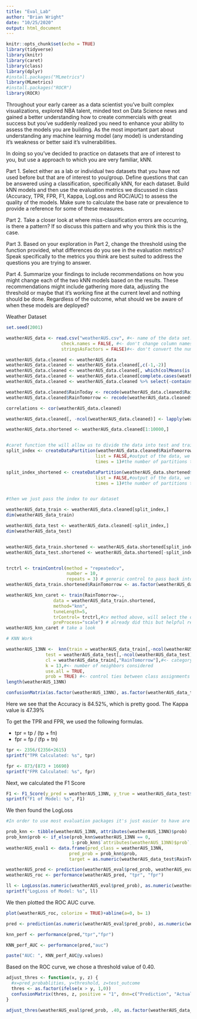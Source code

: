 ```yaml
---
title: "Eval_Lab"
author: "Brian Wright"
date: "10/25/2020"
output: html_document
---
```


```r
knitr::opts_chunk$set(echo = TRUE)
library(tidyverse)
library(knitr)
library(caret)
library(class)
library(dplyr)
#install.packages("MLmetrics")
library(MLmetrics)
#install.packages("ROCR")
library(ROCR)
```

Throughout your early career as a data scientist you've built complex visualizations, explored NBA talent, minded text on Data Science news and gained a better understanding how to create commercials with great success but you've suddenly realized you need to enhance your ability to assess the models you are building. As the most important part about understanding any machine learning model (any model) is understanding it's weakness or better said it's vulnerabilities. 

In doing so you've decided to practice on datasets that are of interest to you, but use a 
approach to which you are very familiar, kNN. 

Part 1. Select either as a lab or individual two datasets that you have not used before but that are of interest to you/group. Define questions that can be answered using a classification, specifically kNN, for each dataset. Build kNN models and then use the evaluation metrics we discussed in class (Accuracy, TPR, FPR, F1, Kappa, LogLoss and ROC/AUC) to assess the quality of the models. Make sure to calculate the base rate or prevalence to provide a reference for some of these measures.

Part 2. Take a closer look at where miss-classification errors are occurring, is there a pattern? If so discuss this pattern and why you think this is the case. 

Part 3. Based on your exploration in Part 2, change the threshold using the function provided, what differences do you see in the evaluation metrics? Speak specifically to the metrics you think are best suited to address the questions you are trying to answer. 

Part 4. Summarize your findings to include recommendations on how you might change each of the two kNN models based on the results. These recommendations might include gathering more data, adjusting the threshold or maybe that it's working fine at the current level and nothing should be done. Regardless of the outcome, what should we be aware of when these models are deployed? 

Weather Dataset

```r

set.seed(2001)

weatherAUS_data <- read.csv("weatherAUS.csv", #<- name of the data set.
                     check.names = FALSE, #<- don't change column names.
                     stringsAsFactors = FALSE)#<- don't convert the numbers and characters to factors

weatherAUS_data.cleaned <- weatherAUS_data
weatherAUS_data.cleaned <- weatherAUS_data.cleaned[,c(-1,-2)]
weatherAUS_data.cleaned <- weatherAUS_data.cleaned[, which(colMeans(is.na(weatherAUS_data.cleaned)) < 0.3)]
weatherAUS_data.cleaned <- weatherAUS_data.cleaned[complete.cases(weatherAUS_data.cleaned), ]
weatherAUS_data.cleaned <- weatherAUS_data.cleaned %>% select(-contains("Dir"))

weatherAUS_data.cleaned$RainToday <- recode(weatherAUS_data.cleaned$RainToday, 'No' = 0, 'Yes' = 1)
weatherAUS_data.cleaned$RainTomorrow <- recode(weatherAUS_data.cleaned$RainTomorrow, 'No' = 0, 'Yes' = 1)

correlations <- cor(weatherAUS_data.cleaned)

weatherAUS_data.cleaned[, -ncol(weatherAUS_data.cleaned)] <- lapply(weatherAUS_data.cleaned[, -ncol(weatherAUS_data.cleaned)],function(x) scale(x))

weatherAUS_data.shortened <- weatherAUS_data.cleaned[1:10000,]


#caret function the will allow us to divide the data into test and train, it will randomly assign rows into each category while maintaining the relative balance (0 and 1s) of the target variable. 
split_index <- createDataPartition(weatherAUS_data.cleaned$RainTomorrow, p = .8, # split 80% - 20% 
                                  list = FALSE,#output of the data, we don't want a list
                                  times = 1)#the number of partitions to create we just want one

split_index_shortened <- createDataPartition(weatherAUS_data.shortened$RainTomorrow, p = .8, # split 80% - 20% 
                                  list = FALSE,#output of the data, we don't want a list
                                  times = 1)#the number of partitions to create we just want one


#then we just pass the index to our dataset

weatherAUS_data_train <- weatherAUS_data.cleaned[split_index,]
dim(weatherAUS_data_train)

weatherAUS_data_test <- weatherAUS_data.cleaned[-split_index,]
dim(weatherAUS_data_test)


weatherAUS_data_train.shortened <- weatherAUS_data.shortened[split_index_shortened,]
weatherAUS_data_test.shortened <- weatherAUS_data.shortened[-split_index_shortened,]



```
```r
trctrl <- trainControl(method = "repeatedcv",
                       number = 10,
                       repeats = 3) # generic control to pass back into the knn mode using the cross validation method. 
weatherAUS_data_train.shortened$RainTomorrow <- as.factor(weatherAUS_data_train.shortened$RainTomorrow)

weatherAUS_knn_caret <- train(RainTomorrow~.,
                  data = weatherAUS_data_train.shortened,
                  method="knn",
                  tuneLength=5,
                  trControl= trctrl,#cv method above, will select the optimal K
                  preProcess="scale") # already did this but helpful reference
weatherAUS_knn_caret # take a look

```
```r

# KNN Work

weatherAUS_13NN <-  knn(train = weatherAUS_data_train[,-ncol(weatherAUS_data_train)],#<- training set cases
               test = weatherAUS_data_test[,-ncol(weatherAUS_data_test)],    #<- test set cases
               cl = weatherAUS_data_train[,"RainTomorrow"],#<- category for true classification
               k = 13,#<- number of neighbors considered
               use.all = TRUE,
               prob = TRUE) #<- control ties between class assignments If true, all distances equal to the kth largest are included
length(weatherAUS_13NN)

confusionMatrix(as.factor(weatherAUS_13NN), as.factor(weatherAUS_data_test$RainTomorrow), positive = "1", dnn=c("Prediction", "Actual"), mode = "sens_spec")

```
Here we see that the Accuracy is 84.52%, which is pretty good. The Kappa value is 47.39%

To get the TPR and FPR, we used the following formulas. 

* tpr = tp / (tp + fn)
* fpr = fp / (fp + tn)


```r
tpr <- 2356/(2356+2615)
sprintf("TPR Calculated: %s", tpr)
```
```r
fpr <- 873/(873 + 16690)
sprintf("FPR Calculated: %s", fpr)
```

Next, we calculated the F1 Score
```r
F1 <- F1_Score(y_pred = weatherAUS_13NN, y_true = weatherAUS_data_test$RainTomorrow, positive = "1")
sprintf("F1 of Model: %s", F1)
```

We then found the LogLoss
```r
#In order to use most evaluation packages it's just easier to have are predictions and targets in one place. 

prob_knn <- tibble(weatherAUS_13NN, attributes(weatherAUS_13NN)$prob)
prob_knn$prob <- if_else(prob_knn$weatherAUS_13NN == 0,
                         1-prob_knn$`attributes(weatherAUS_13NN)$prob`, prob_knn$`attributes(weatherAUS_13NN)$prob`) #### this is a example of converting the probabilities to the correct format.
weatherAUS_eval1 <- data.frame(pred_class = weatherAUS_13NN, 
                        pred_prob = prob_knn$prob, 
                        target = as.numeric(weatherAUS_data_test$RainTomorrow))

weatherAUS_pred <- prediction(weatherAUS_eval$pred_prob, weatherAUS_eval$target)
weatherAUS_roc <- performance(weatherAUS_pred, "tpr", "fpr")

ll <- LogLoss(as.numeric(weatherAUS_eval$pred_prob), as.numeric(weatherAUS_data_test$RainTomorrow))
sprintf("LogLoss of Model: %s", ll)
```
We then plotted the ROC AUC curve.
```r
plot(weatherAUS_roc, colorize = TRUE)+abline(a=0, b= 1)
```
```r
pred <- prediction(as.numeric(weatherAUS_eval$pred_prob), as.numeric(weatherAUS_data_test$RainTomorrow))

knn_perf <- performance(pred,"tpr","fpr")

KNN_perf_AUC <- performance(pred,"auc")

paste("AUC: ", KNN_perf_AUC@y.values)
```
Based on the ROC curve, we chose a threshold value of 0.40. 
```r
adjust_thres <- function(x, y, z) {
  #x=pred_probablities, y=threshold, z=test_outcome
  thres <- as.factor(ifelse(x > y, 1,0))
  confusionMatrix(thres, z, positive = "1", dnn=c("Prediction", "Actual"), mode = "everything")
}

adjust_thres(weatherAUS_eval$pred_prob, .40, as.factor(weatherAUS_data_test$RainTomorrow))
```




